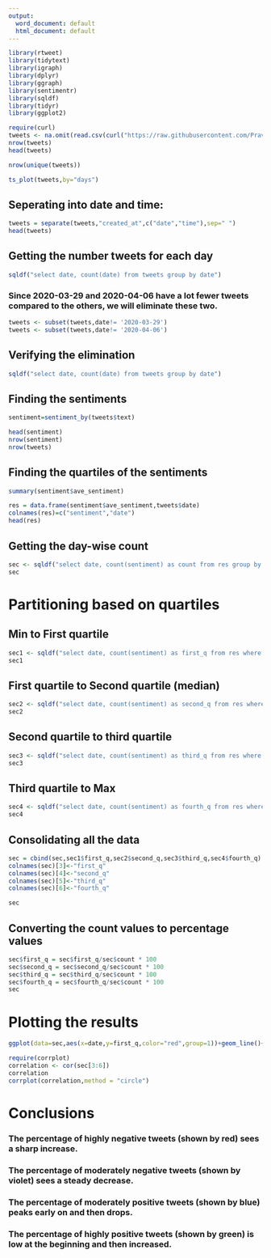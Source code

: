 ---
output:
  word_document: default
  html_document: default
---


```{r}
library(rtweet)
library(tidytext)
library(igraph)
library(dplyr)
library(ggraph)
library(sentimentr)
library(sqldf)
library(tidyr)
library(ggplot2)
```

```{r}
require(curl)
tweets <- na.omit(read.csv(curl("https://raw.githubusercontent.com/PravGitHub/Sentiment-Analysis-with-R/master/tweets.csv"),stringsAsFactors = FALSE))
nrow(tweets)
head(tweets)
```

```{r}
nrow(unique(tweets))
```

```{r}
ts_plot(tweets,by="days")
```

## Seperating into date and time:

```{r}
tweets = separate(tweets,"created_at",c("date","time"),sep=" ")
head(tweets)
```

## Getting the number tweets for each day

```{r}
sqldf("select date, count(date) from tweets group by date")
```

### Since 2020-03-29 and 2020-04-06 have a lot fewer tweets compared to the others, we will eliminate these two.

```{r}
tweets <- subset(tweets,date!= '2020-03-29')
tweets <- subset(tweets,date!= '2020-04-06')

```

## Verifying the elimination

```{r}
sqldf("select date, count(date) from tweets group by date")
```

## Finding the sentiments

```{r}
sentiment=sentiment_by(tweets$text)
```
```{r}
head(sentiment)
nrow(sentiment)
nrow(tweets)
```

## Finding the quartiles of the sentiments

```{r}
summary(sentiment$ave_sentiment)
```
```{r}
res = data.frame(sentiment$ave_sentiment,tweets$date)
colnames(res)=c("sentiment","date")
head(res)
```

## Getting the day-wise count

```{r}
sec <- sqldf("select date, count(sentiment) as count from res group by date")
sec
```

# Partitioning based on quartiles

## Min to First quartile

```{r}
sec1 <- sqldf("select date, count(sentiment) as first_q from res where sentiment>=-2.20663 and sentiment<=-0.02839 group by date")
sec1
```

## First quartile to Second quartile (median)

```{r}
sec2 <- sqldf("select date, count(sentiment) as second_q from res where sentiment>-0.02839 and sentiment<=0.06389 group by date")
sec2
```

## Second quartile to third quartile

```{r}
sec3 <- sqldf("select date, count(sentiment) as third_q from res where sentiment>0.06389 and sentiment<=0.16599 group by date")
sec3
```

## Third quartile to Max

```{r}
sec4 <- sqldf("select date, count(sentiment) as fourth_q from res where sentiment>0.16599 and sentiment<=2.09752 group by date")
sec4
```

## Consolidating all the data

```{r}
sec = cbind(sec,sec1$first_q,sec2$second_q,sec3$third_q,sec4$fourth_q)
colnames(sec)[3]<-"first_q"
colnames(sec)[4]<-"second_q"
colnames(sec)[5]<-"third_q"
colnames(sec)[6]<-"fourth_q"

sec
```

## Converting the count values to percentage values

```{r}
sec$first_q = sec$first_q/sec$count * 100
sec$second_q = sec$second_q/sec$count * 100
sec$third_q = sec$third_q/sec$count * 100
sec$fourth_q = sec$fourth_q/sec$count * 100
sec
```

# Plotting the results

```{r}
ggplot(data=sec,aes(x=date,y=first_q,color="red",group=1))+geom_line()+geom_line(data = sec,aes(x=date,y=second_q,color="violet"))+geom_line(data = sec,aes(x=date,y=third_q,color="blue"))+geom_line(data = sec,aes(x=date,y=fourth_q,color="green"))

```

```{r}
require(corrplot)
correlation <- cor(sec[3:6])
correlation
corrplot(correlation,method = "circle")
```


# Conclusions

### The percentage of highly negative tweets (shown by red) sees a sharp increase.

### The percentage of moderately negative tweets (shown by violet) sees a steady decrease.

### The percentage of moderately positive tweets (shown by blue) peaks early on and then drops.

### The percentage of highly positive tweets (shown by green) is low at the beginning and then increased.

